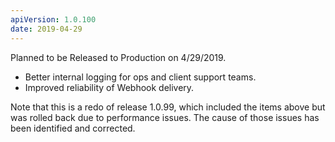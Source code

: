 ```yaml
---
apiVersion: 1.0.100
date: 2019-04-29
---
```


Planned to be Released to Production on 4/29/2019.

- Better internal logging for ops and client support teams.
- Improved reliability of Webhook delivery.

Note that this is a redo of release 1.0.99, which included the items above but was rolled back due to performance issues. The cause of those issues has been identified and corrected.
